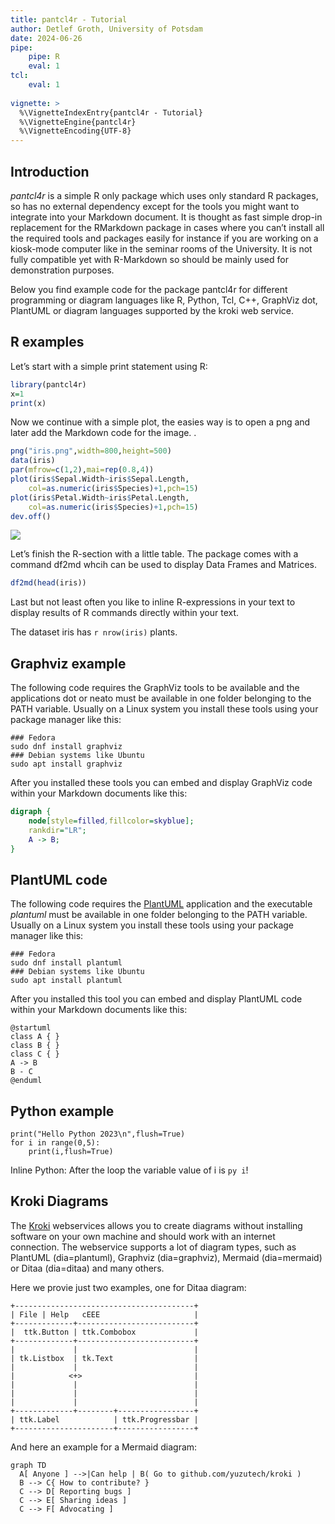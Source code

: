```yaml
---
title: pantcl4r - Tutorial
author: Detlef Groth, University of Potsdam
date: 2024-06-26
pipe:
    pipe: R
    eval: 1
tcl:
    eval: 1
        
vignette: >
  %\VignetteIndexEntry{pantcl4r - Tutorial}
  %\VignetteEngine{pantcl4r}
  %\VignetteEncoding{UTF-8}
---
```


## Introduction

_pantcl4r_ is a simple R only  package  which uses only standard R packages, so has no
external dependency except for the tools you might want to integrate into your
Markdown  document. It is thought as fast simple  drop-in  replacement  for the
RMarkdown package in cases where you can't install all the required tools and
packages easily for instance if you are working on a kiosk-mode  computer like
in the seminar rooms of the  University. It is not fully  compatible  yet with
R-Markdown so should be mainly used for demonstration purposes.

Below you find example code for the package pantcl4r for different programming
or diagram  languages  like R, Python,  Tcl, C++,  GraphViz  dot,  PlantUML or
diagram languages supported by the kroki web service. 

## R examples

Let's start with a simple print statement using R:

```r
library(pantcl4r)
x=1
print(x)
```

Now we continue  with a simple plot, the easies way is to open a png and later
add the Markdown code for the image.
.
```r
png("iris.png",width=800,height=500)
data(iris)
par(mfrow=c(1,2),mai=rep(0.8,4))
plot(iris$Sepal.Width~iris$Sepal.Length,
    col=as.numeric(iris$Species)+1,pch=15)
plot(iris$Petal.Width~iris$Petal.Length,
    col=as.numeric(iris$Species)+1,pch=15)
dev.off()
```

![](iris.png)

Let's  finish the  R-section  with a little  table. The  package  comes with a
command df2md whcih can be used to display Data Frames and Matrices.

```r
df2md(head(iris))
```


Last but not  least  often  you like to inline  R-expressions  in your text to
display results of R commands directly within your text.


The dataset iris has `r nrow(iris)` plants.

## Graphviz example

The  following  code  requires  the  GraphViz  tools to be  available  and the
applications  dot or neato must be  available  in one folder  belonging to the
PATH  variable.  Usually on a Linux system you install  these tools using your
package manager like this:

```
### Fedora
sudo dnf install graphviz
### Debian systems like Ubuntu
sudo apt install graphviz
```

After you installed these tools you can embed and display GraphViz code within
your Markdown documents like this:

```.dot
digraph { 
    node[style=filled,fillcolor=skyblue];
    rankdir="LR";
    A -> B; 
}
```

## PlantUML code

The  following  code  requires  the [PlantUML](https://www.plantuml.com) application  and the  executable
_plantuml_  must be  available in one folder  belonging to the PATH  variable.
Usually on a Linux system you install  these tools using your package  manager
like this:

```
### Fedora
sudo dnf install plantuml
### Debian systems like Ubuntu
sudo apt install plantuml
```

After you installed  this tool you can embed and display  PlantUML code within
your Markdown documents like this:

```.puml
@startuml
class A { }
class B { }
class C { }
A -> B 
B - C
@enduml
```

## Python example

```.pipe
print("Hello Python 2023\n",flush=True)
for i in range(0,5):
    print(i,flush=True)
```

Inline Python: After the loop the variable value of i is `py i`!

## Kroki Diagrams

The  [Kroki](https://kroki.io/)  webservices  allows  you to  create  diagrams
without  installing  software  on your own  machine  and  should  work with an
internet  connection. The webservice  supports a lot of diagram types, such as
PlantUML  (dia=plantuml),  Graphviz  (dia=graphviz),  Mermaid (dia=mermaid) or
Ditaa (dia=ditaa) and many others.

Here we provie just two examples, one for Ditaa diagram:

```.kroki
+----------------------------------------+
| File | Help   cEEE                     |
+-------------+--------------------------+
|  ttk.Button | ttk.Combobox             |
+-------------+--------------------------+
|             |                          |
| tk.Listbox  | tk.Text                  |
|             |                          |
|            <+>                         |
|             |                          |
|             |                          |
|             |                          |
+-------------+--------+-----------------+
| ttk.Label            | ttk.Progressbar | 
+----------------------+-----------------+
```

And here an example for a Mermaid diagram:


```.kroki
graph TD
  A[ Anyone ] -->|Can help | B( Go to github.com/yuzutech/kroki )
  B --> C{ How to contribute? }
  C --> D[ Reporting bugs ]
  C --> E[ Sharing ideas ]
  C --> F[ Advocating ]
```


